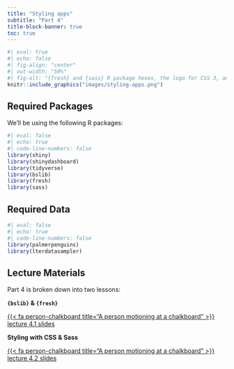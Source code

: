 ```yaml
---
title: "Styling apps"
subtitle: "Part 4"
title-block-banner: true
toc: true
---
```


```r
#| eval: true 
#| echo: false
#| fig-align: "center"
#| out-width: "50%" 
#| fig-alt: "{fresh} and {sass} R package hexes, the logo for CSS 3, and text that reads '{bslib}`"
knitr::include_graphics("images/styling-apps.png")
```

## Required Packages

We'll be using the following R packages: 

```r
#| eval: false
#| echo: true
#| code-line-numbers: false
library(shiny)
library(shinydashboard)
library(tidyverse)
library(bslib)
library(fresh)
library(sass)
```

## Required Data

```r
#| eval: false
#| echo: true
#| code-line-numbers: false
library(palmerpenguins)
library(lterdatasampler)
```


## Lecture Materials

Part 4 is broken down into two lessons:

::: {.grid}

::: {.g-col-12 .g-col-md-6}
::: {.center-text}
[**`{bslib}` & `{fresh}`**]{.teal-text .body-text-m}

[{{< fa person-chalkboard title="A person motioning at a chalkboard" >}} lecture 4.1 slides](slides/part4.1-bslib-fresh-slides.qmd){.btn role="button" target="_blank"} 
:::
:::


::: {.g-col-12 .g-col-md-6}
::: {.center-text}
[**Styling with CSS & Sass**]{.teal-text .body-text-m}

[{{< fa person-chalkboard title="A person motioning at a chalkboard" >}} lecture 4.2 slides](slides/part4.2-css-sass-slides.qmd){.btn role="button" target="_blank"} 
:::
:::

:::

